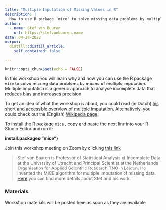 ```yaml
---
title: "Multiple Imputation of Missing Values in R"
description: |
  How to use R package 'mice' to solve missing data problems by multiple imputation
author:
  - name: Stef van Buuren
    url: https://stefvanbuuren.name
date: 04-28-2022
output:
  distill::distill_article:
    self_contained: false

---
```


```r
knitr::opts_chunk$set(echo = FALSE)
```

In this workshop you will learn why and how you can use the R package `mice` to solve missing data problems by means of multiple imputation. Multiple imputation is a generic approach to analyse incomplete data that reduces bias and increases precision.

To get an idea of what the workshop is about, you could read (in Dutch) [his short and accessible overview of multiple imputation](https://stefvanbuuren.name/publications/2012%20Vogelvlucht%20-%20STAtOR.pdf). Alternatively, you could check out the (English) [Wikipedia page](https://en.wikipedia.org/wiki/Imputation_(statistics)).

To install the R package `mice` , copy and paste the next line into your R Studio Editor and run it: 

**install.packages("mice")**

Join this workshop meeting on Zoom by clicking [this link](https://us02web.zoom.us/j/89683993175?pwd=ZDBCM3hTN3Bia2Q0czFSRXNieDluZz09)

> Stef van Buuren is Professor of Statistical Analysis of Incomplete Data at the University of Utrecht and Principal Scientist at the Netherlands Organisation for Applied Scientific Research TNO in Leiden. He invented the MICE algorithm for multiple imputation of missing data. [Here](https://stefvanbuuren.name) you can find more details about Stef and his work.


### Materials

Workshop materials will be posted here as soon as they are available